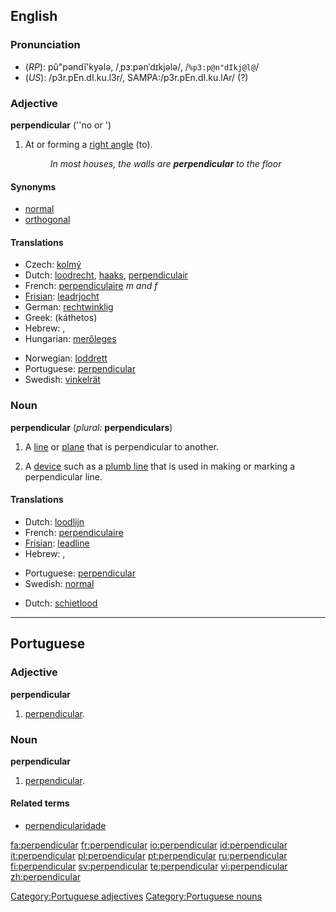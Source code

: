 {{see|Perpendicular}}
==English==

===Pronunciation===
*(''RP''): pû"pəndĭ'kyələ, /ˌpɜːpənˈdɪkjələ/, /<tt>%p3:p@n"dIkj@l@</tt>/
*(''US''): /p3r.pEn.dI.ku.l3r/, SAMPA:/p3r.pEn.dI.ku.lAr/ (?)<!--needs to be checked-->

===Adjective===
{{wikipedia}}
'''perpendicular''' (''no {{compar}} or {{superl}}')

# {{geometry}} At or forming a [[right angle]] (to).
#:''In most houses, the walls are '''perpendicular''' to the floor''

====Synonyms====
*[[normal]]
*[[orthogonal]]

====Translations====
{{trans-top|at or forming a right angle to}}
*Czech: [[kolmý]] {{m}}
*Dutch: [[loodrecht]], [[haaks]], [[perpendiculair]]
*French: [[perpendiculaire]] ''m and f''
*[[Frisian]]: [[leadrjocht]]
*German: [[rechtwinklig]]
*Greek: {{t|el|κάθετος|m|}} (káthetos)
*Hebrew: {{he-translation|מאונך|me`unákh}} {{m}}, {{he-translation|ניצב|nitsáv}} {{m}}
*Hungarian: [[merőleges]]
{{trans-mid}}
*Norwegian: [[loddrett]]
*Portuguese: [[#Portuguese|perpendicular]]
*Swedish: [[vinkelrät]]
{{trans-bottom}}

===Noun===
'''perpendicular''' (''plural:'' '''perpendiculars''')

# {{geometry}} A [[line]] or [[plane]] that is perpendicular to another.
# A [[device]] such as a [[plumb line]] that is used in making or marking a perpendicular line.

====Translations====
{{trans-top|line or plane}}
*Dutch: [[loodlijn]] {{f}}
*French: [[perpendiculaire]] {{f}}
*[[Frisian]]: [[leadline]]
*Hebrew: {{he-translation|מאונך|me`unákh}} {{m}}, {{he-translation|ניצב|nitsáv}} {{m}}
{{trans-mid}}
*Portuguese: [[#Portuguese|perpendicular]] {{f}}
*Swedish: [[normal]] {{c}}
{{trans-bottom}}

{{trans-top|device}}
*Dutch: [[schietlood]] {{n}}
{{trans-mid}}
{{trans-bottom}}

----

==Portuguese==

===Adjective===
'''perpendicular'''

# [[#English|perpendicular]].

===Noun===
'''perpendicular''' {{f}}

# [[#English|perpendicular]].

====Related terms====
{{top2}}
*[[perpendicularidade]]
{{mid2}}
{{bottom}}

[[Category:Portuguese adjectives]]
[[Category:Portuguese nouns]]

[[fa:perpendicular]]
[[fr:perpendicular]]
[[io:perpendicular]]
[[id:perpendicular]]
[[it:perpendicular]]
[[pl:perpendicular]]
[[pt:perpendicular]]
[[ru:perpendicular]]
[[fi:perpendicular]]
[[sv:perpendicular]]
[[te:perpendicular]]
[[vi:perpendicular]]
[[zh:perpendicular]]